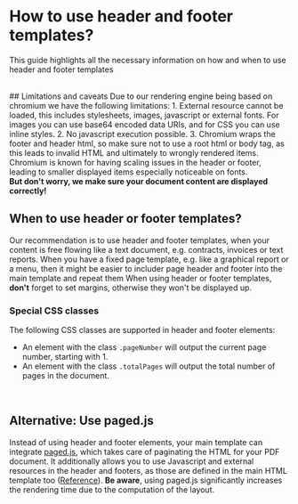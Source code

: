 
<Head>
  <title>Guide: How to use header and footer templates? | doqs.dev</title>
  <base target="_blank"></base>
</Head>

# How to use header and footer templates?
This guide highlights all the necessary information on how and when to use header and footer templates

<br/>
## Limitations and caveats
Due to our rendering engine being based on chromium we have the following limitations:
1. External resource cannot be loaded, this includes stylesheets, images, javascript or external fonts. For images you can use base64 encoded data URIs, and for CSS you can use inline styles.
2. No javascript execution possible.
3. Chromium wraps the footer and header html, so make sure not to use a root html or body tag, as this leads to invalid HTML and ultimately to wrongly rendered items.

<br/>
<Callout>
  Chromium is known for having scaling issues in the header or footer, leading to smaller displayed items especially
  noticeable on fonts. <br/>
  <b>But don't worry, we make sure your document content are displayed correctly!</b>
</Callout>

<br/>

## When to use header or footer templates?
Our recommendation is to use header and footer templates, when your content is free flowing like a text document, e.g. contracts, invoices or text reports.
When you have a fixed page template, e.g. like a graphical report or a menu, then it might be easier to includer page header and footer into the main template and repeat them
<Callout>
  When using header or footer templates, **don't** forget to set margins, otherwise they won't be displayed up.
</Callout>
<br/>
###  Special CSS classes
The following CSS classes are supported in header and footer elements:
* An element with the class `.pageNumber` will output the current page number, starting with 1.
* An element with the class `.totalPages` will output the total number of pages in the document.

<br/>

## Alternative: Use paged.js
Instead of using header and footer elements, your main template can integrate [paged.js](https://pagedjs.org/), which takes care of paginating the HTML for your PDF document.
It additionally allows you to use Javascript and external resources in the header and footers, as those are defined in the main HTML template too ([Reference](https://pagedjs.org/documentation/7-generated-content-in-margin-boxes/#running-elements)).
**Be aware**, using paged.js significantly increases the rendering time due to the computation of the layout.


